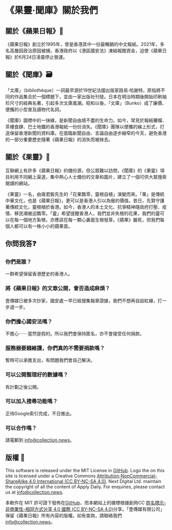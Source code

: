 # 《果靈·聞庫》關於我們

## 關於《蘋果日報》🍎

《蘋果日報》創立於1995年，曾是香港其中一份最暢銷的中文報紙。2021年，多名高層因政治原因被捕，香港政府以《港區國安法》凍結報館資金，迫使《蘋果日報》於6月24日凌晨停止營運。

## 關於《聞庫》🗃

「文庫」（bibliothèque）一詞最早源於19世紀法國出版家路易·哈謝特，原指將不同的作品集合於一個標題下，並由一家出版社刊發。日本在明治時期後開始印刷袖珍尺寸的經典名著，引起多次文庫風潮。昭和以後，「文庫」（Bunko）成了廉價、便攜的小型普及讀物代名詞。

《聞庫》圖標中的一抹綠，是新聞自由燒不盡的生命力。如今，常見於報紙攤檔、茶樓食肆、巴士地鐵的香港報紙一份份消失。《聞庫》團隊以便攜的線上形式，打造保留香港新聞的資料庫。在面臨新聞自由、言論自由逐步縮窄的今天，避免香港的一部分重要歷史隨著《蘋果日報》的消失而被抹去。

## 關於《果靈》🌱

互聯網上有許多《蘋果日報》的備份源，但公眾難以訪問，《聞庫》的《果靈》項目利用不同網上渠道，集中熱心人士備份的文章和圖片，建立了一個可供大眾搜索閱讀的網站。

《果靈》一名，由唐君毅先生的「花果飄零，靈根自植」演變而來。「果」是傳統中華文化，也是《蘋果日報》，更可以是香港人引以為傲的價值。昔日，先賢守護著傳統文化，靈根植於香港。如今，香港人的本土文化、抗爭精神隨政府打壓、疫情、移民潮被迫飄零。「靈」希望提醒香港人，我們並非失根的花果，我們的靈可以在每一個地方紮根，亦應該在每一顆心裏面生根發芽。《蘋果》雖死，但我們每個人都可以有一株小小的蘋果苗。

## 你問我答❓

### 你們是誰？

一群希望保留香港歷史的香港人。

### 將《蘋果日報》的文章公開，會否造成麻煩？

壹傳媒已被多次抄家，國安處一早已經搜集報章證據，我們不想再自設紅線，打一步退一步。

### 你們擔心國安法嗎？

不擔心⋯⋯當然是假的。所以我們會保持匿名，亦不會接受任何捐款。

### 服務器要錢維護，你們真的不需要捐款嗎？

暫時可以承擔支出，有問題我們會自己解決。

### 可以公開整理好的數據嗎？

有計劃之後公開。

### 可以加入搜尋功能嗎？

正待Google索引完成，不日推出。

### 可以合作嗎？

請電郵到 <a href="mailto:info@collection.news">info@collection.news</a>。

## 版權 📄

This software is released under the MIT License in [GitHub](https://github.com/appledailybackup/collection-news). Logo the on this site is licensed under a Creative Commons [Attribution-NonCommercial-ShareAlike 4.0 International (CC BY-NC-SA 4.0)](https://creativecommons.org/licenses/by-nc-sa/4.0/). Next Digital Ltd. maintain the copyright of all the content of Apply Daily. For enquiries, please contact us at <a href="mailto:info@collection.news">info@collection.news</a>.

本軟件在 MIT 許可證下發佈在[GitHub](https://github.com/appledailybackup/collection-news)，而本網站上的徽標根據創用CC [姓名標示-非商業性-相同方式分享 4.0 國際 (CC BY-NC-SA 4.0)](https://creativecommons.org/licenses/by-nc-sa/4.0/deed.zh_TW)分享。「壹傳媒有限公司」保留《蘋果日報》所有內容的版權。如有查詢，請聯絡我們 <a href="mailto:info@collection.news">info@collection.news</a>。
